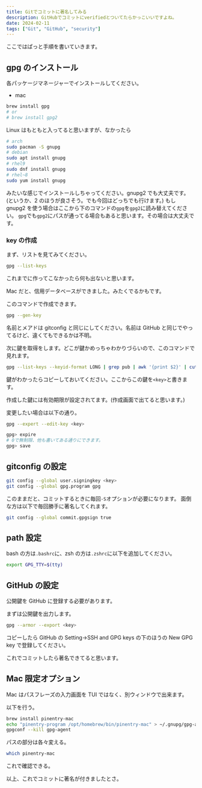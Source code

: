 ```yaml
---
title: Gitでコミットに著名してみる
description: GitHubでコミットにverifiedとついてたらかっこいいですよね。
date: 2024-02-11
tags: ["Git", "GitHub", "security"]
---
```


ここではぱっと手順を書いていきます。

## gpg のインストール

各パッケージマネージャーでインストールしてください。

- mac

```bash
brew install gpg
# or
# brew install gpg2
```

Linux はもともと入ってると思いますが、なかったら

```bash
# arch
sudo pacman -S gnupg
# debian
sudo apt install gnupg
# rhel9
sudo dnf install gnupg
# rhel~8
sudo yum install gnupg
```

みたいな感じでインストールしちゃってください。gnupg2 でも大丈夫です。
(というか、2 のほうが良さそう。でも今回はどっちでも行けます。)
もし gnupg2 を使う場合はここから下のコマンドの`gpg`を`gpg2`に読み替えてください。
`gpg`でも`gpg2`にパスが通ってる場合もあると思います。その場合は大丈夫です。

### key の作成

まず、リストを見てみてください。

```bash
gpg --list-keys
```

これまでに作ってこなかったら何も出ないと思います。

Mac だと、信用データベースができました。みたくでるかもです。

このコマンドで作成できます。

```bash
gpg --gen-key
```

名前とメアドは gitconfig と同じにしてください。名前は GitHub と同じでやってるけど、違くてもできるかは不明。

次に鍵を取得をします。どこが鍵かめっちゃわかりづらいので、このコマンドで見れます。

```bash
gpg --list-keys --keyid-format LONG | grep pub | awk '{print $2}' | cut -d'/' -f2;
```

鍵がわかったらコピーしておいてください。ここからこの鍵を`<key>`と書きます。

作成した鍵には有効期限が設定されてます。(作成画面で出てると思います。)

変更したい場合は以下の通り。

```bash
gpg --expert --edit-key <key>

gpg> expire
# 0で無制限、他も書いてある通りにできます。
gpg> save
```

## gitconfig の設定

```bash
git config --global user.signingkey <key>
git config --global gpg.program gpg
```

このままだと、コミットするときに毎回`-S`オプションが必要になります。
面倒な方は以下で毎回勝手に著名してくれます。

```bash
git config --global commit.gpgsign true
```

## path 設定

bash の方は`.bashrc`に、zsh の方は`.zshrc`に以下を追加してください。

```bash
export GPG_TTY=$(tty)
```

## GitHub の設定

公開鍵を GitHub に登録する必要があります。

まずは公開鍵を出力します。

```bash
gpg --armor --export <key>
```

コピーしたら GitHub の Setting→SSH and GPG keys の下のほうの New GPG key で登録してください。

これでコミットしたら著名できてると思います。

## Mac 限定オプション

Mac はパスフレーズの入力画面を TUI ではなく、別ウィンドウで出来ます。

以下を行う。

```bash
brew install pinentry-mac
echo "pinentry-program /opt/homebrew/bin/pinentry-mac" > ~/.gnupg/gpg-agent.conf
gpgconf --kill gpg-agent
```

パスの部分は各々変える。

```bash
which pinentry-mac
```

これで確認できる。

以上、これでコミットに著名が付きましたとさ。
